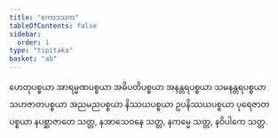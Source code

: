 ```yaml
---
title: "ဧကာဒသက"
tableOfContents: false
sidebar:
  order: 1
type: "tipitaka"
basket: "ab"
---
```



<DynamicBreadcrumb />

<Paragraph number="577">
ဟေတုပစ္စယာ အာရမ္မဏပစ္စယာ အဓိပတိပစ္စယာ အနန္တရပစ္စယာ သမနန္တရပစ္စယာ သဟဇာတပစ္စယာ အညမညပစ္စယာ နိဿယပစ္စယာ ဥပနိဿယပစ္စယာ ပုရေဇာတပစ္စယာ နပစ္ဆာဇာတေ သတ္တ, နအာသေဝနေ သတ္တ, နကမ္မေ သတ္တ, နဝိပါကေ သတ္တ.
</Paragraph>